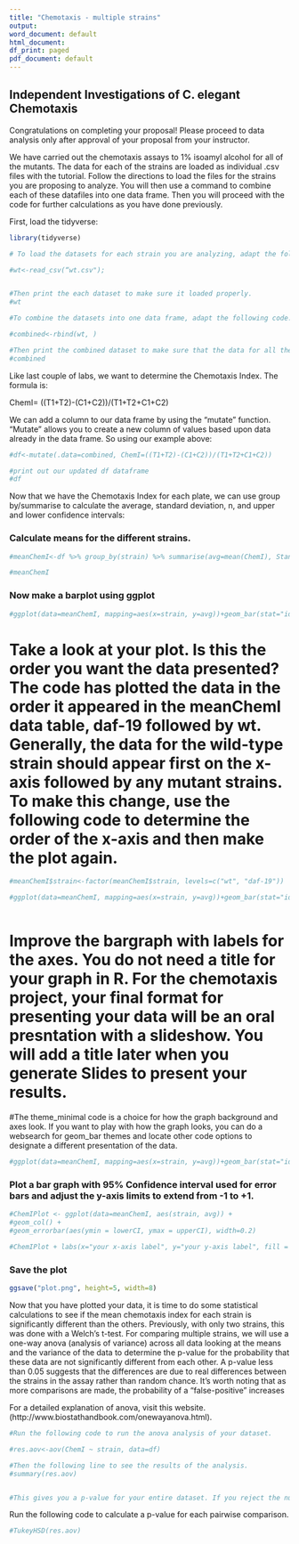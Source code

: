 ```yaml
---
title: "Chemotaxis - multiple strains"
output:
word_document: default
html_document:
df_print: paged
pdf_document: default
---
```


## Independent Investigations of C. elegant Chemotaxis	

Congratulations on completing your proposal!  Please proceed to data analysis only after approval of your proposal from your instructor.

We have carried out the chemotaxis assays to 1% isoamyl alcohol for all of the mutants.  The data for each of the strains are loaded as individual .csv files with the tutorial.  Follow the directions to load the files for the strains you are proposing to analyze.  You will then use a command to combine each of these datafiles into one data frame.  Then you will proceed with the code for further calculations as you have done previously.


First, load the tidyverse:
```r
library(tidyverse)

```



```r


# To load the datasets for each strain you are analyzing, adapt the following code for the appropriate data set.  You will need a line of code for each dataset you need to load.  

#wt<-read_csv(“wt.csv");


#Then print the each dataset to make sure it loaded properly.
#wt

#To combine the datasets into one data frame, adapt the following code. Be sure to list all of the datasets you are comparing in the parentheses.

#combined<-rbind(wt, )

#Then print the combined dataset to make sure that the data for all the strains you are interested in are combined.
#combined
```



Like last couple of labs, we want to determine the Chemotaxis Index. 
The formula is:

ChemI= ((T1+T2)-(C1+C2))/(T1+T2+C1+C2)

We can add a column to our data frame by using the "mutate" function. "Mutate" allows you to create a new column of values based upon data already in the data frame. So using our example above:

```r


#df<-mutate(.data=combined, ChemI=((T1+T2)-(C1+C2))/(T1+T2+C1+C2))

#print out our updated df dataframe
#df

```

Now that we have the Chemotaxis Index for each plate, we can use group by/summarise to calculate the average, standard deviation, n, and upper and lower confidence intervals:

### Calculate means for the different strains.

```r
#meanChemI<-df %>% group_by(strain) %>% summarise(avg=mean(ChemI), StandardDeviation=sd(ChemI), n=n(), upperCI=avg+((qnorm(0.975)*StandardDeviation)/sqrt(n)), lowerCI=avg-((qnorm(0.975)*StandardDeviation)/sqrt(n)))

#meanChemI


```

### Now make a barplot using ggplot
```r
#ggplot(data=meanChemI, mapping=aes(x=strain, y=avg))+geom_bar(stat="identity")


```
# Take a look at your plot.  Is this the order you want the data presented?  The code has plotted the data in the order it appeared in the meanChemI data table, daf-19 followed by wt.  Generally, the data for the wild-type strain should appear first on the x-axis followed by any mutant strains. To make this change, use the following code to determine the order of the x-axis and then make the plot again.

```r
#meanChemI$strain<-factor(meanChemI$strain, levels=c("wt", "daf-19"))

#ggplot(data=meanChemI, mapping=aes(x=strain, y=avg))+geom_bar(stat="identity")



```


# Improve the bargraph with labels for the axes.  You do not need a title for your graph in R.  For the chemotaxis project, your final format for presenting your data will be an oral presntation with a slideshow. You will add a title later when you generate Slides to present your results.

#The theme_minimal code is a choice for how the graph background and axes look. If you want to play with how the graph looks, you can do a websearch for geom_bar themes and locate other code options to designate a different presentation of the data.
```r
#ggplot(data=meanChemI, mapping=aes(x=strain, y=avg))+geom_bar(stat="identity")+labs(x="your x-axis label", y="your y-axis label", fill = "Strain") + theme_minimal()+ylim(0,1)

```


### Plot a bar graph with 95% Confidence interval used for error bars and adjust the y-axis limits to extend from -1 to +1.

```r
#ChemIPlot <- ggplot(data=meanChemI, aes(strain, avg)) +
#geom_col() +
#geom_errorbar(aes(ymin = lowerCI, ymax = upperCI), width=0.2)

#ChemIPlot + labs(x="your x-axis label", y="your y-axis label", fill = "Strain") + theme_minimal() + ylim(-1,1)


```

### Save the plot
```r
ggsave("plot.png", height=5, width=8)


```


Now that you have plotted your data, it is time to do some statistical calculations to see if the mean chemotaxis index for each strain is significantly different than the others.  Previously, with only two strains, this was done with a Welch’s t-test.  For comparing multiple strains, we will use a one-way anova (analysis of variance) across all data looking at the means and the variance of the data to determine the p-value for the probability that these data are not significantly different from each other.  A p-value less than 0.05 suggests that the differences are due to real differences between the strains in the assay rather than random chance. It's worth noting that as more comparisons are made, the probability of a "false-positive" increases

For a detailed explanation of anova, visit this website. (http://www.biostathandbook.com/onewayanova.html).

```r

#Run the following code to run the anova analysis of your dataset.

#res.aov<-aov(ChemI ~ strain, data=df)

#Then the following line to see the results of the analysis.
#summary(res.aov)


#This gives you a p-value for your entire dataset. If you reject the null hypothesis that all the means are equal (p<0.05), you'll probably want to look at the data in more detail. One common way to do this is to compare different pairs of means and see which are significantly different from each other.  For this we will use the Tukey–Kramer method with which the minimum significant difference is calculated for each pair of means. It depends on the sample size in each group, the average variation within the groups, and the total number of groups. 
```

Run the following code to calculate a p-value for each pairwise comparison.

```r
#TukeyHSD(res.aov)

```


